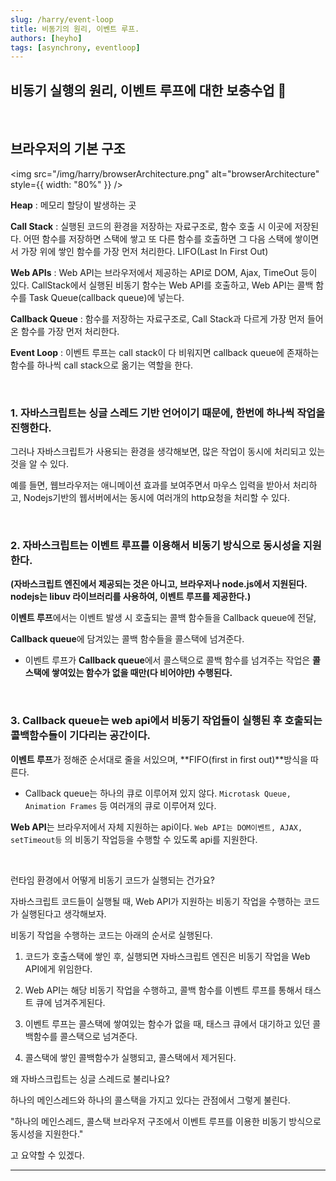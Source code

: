 ```yaml
---
slug: /harry/event-loop
title: 비동기의 원리, 이벤트 루프.
authors: [heyho]
tags: [asynchrony, eventloop]
---
```


<h2> 비동기 실행의 원리, 이벤트 루프에 대한 보충수업 🥳 </h2>

<br />

## 브라우저의 기본 구조

<img
  src="/img/harry/browserArchitecture.png"
  alt="browserArchitecture"
  style={{ width: "80%" }}
/>

**Heap** : 메모리 할당이 발생하는 곳

**Call Stack** : 실행된 코드의 환경을 저장하는 자료구조로, 함수 호출 시 이곳에 저장된다. 어떤 함수를 저장하면 스택에 쌓고 또 다른 함수를 호출하면 그 다음 스택에 쌓이면서 가장 위에 쌓인 함수를 가장 먼저 처리한다. LIFO(Last In First Out)

**Web APIs** : Web API는 브라우저에서 제공하는 API로 DOM, Ajax, TimeOut 등이 있다.
CallStack에서 실행된 비동기 함수는 Web API를 호출하고, Web API는 콜백 함수를 Task Queue(callback queue)에 넣는다.

**Callback Queue** : 함수를 저장하는 자료구조로, Call Stack과 다르게 가장 먼저 들어온 함수를 가장 먼저 처리한다.

**Event Loop** : 이벤트 루프는 call stack이 다 비워지면 callback queue에 존재하는 함수를 하나씩 call stack으로 옮기는 역할을 한다.

<br />

### 1. 자바스크립트는 **싱글 스레드 기반 언어**이기 때문에, 한번에 하나씩 작업을 진행한다.

그러나 자바스크립트가 사용되는 환경을 생각해보면, 많은 작업이 동시에 처리되고 있는 것을 알 수 있다.

예를 들면, 웹브라우저는 애니메이션 효과를 보여주면서 마우스 입력을 받아서 처리하고, Nodejs기반의 웹서버에서는 동시에 여러개의 http요청을 처리할 수 있다.

<br />

### 2. 자바스크립트는 **이벤트 루프**를 이용해서 **비동기 방식으로 동시성을 지원**한다.

**(자바스크립트 엔진에서 제공되는 것은 아니고, 브라우저나 node.js에서 지원된다.
nodejs는 libuv 라이브러리를 사용하여, 이벤트 루프를 제공한다.)**

**이벤트 루프**에서는 이벤트 발생 시 호출되는 콜백 함수들을 Callback queue에 전달,

**Callback queue**에 담겨있는 콜백 함수들을 콜스택에 넘겨준다.

- 이벤트 루프가 **Callback queue**에서 콜스택으로 콜백 함수를 넘겨주는 작업은 **콜스택에 쌓여있는 함수가 없을 때만(다 비어야만) 수행된다.**

<br />

### 3. **Callback queue**는 web api에서 비동기 작업들이 실행된 후 호출되는 콜백함수들이 기다리는 공간이다.

**이벤트 루프**가 정해준 순서대로 줄을 서있으며, **FIFO(first in first out)**방식을 따른다.

- Callback queue는 하나의 큐로 이루어져 있지 않다. `Microtask Queue, Animation Frames` 등 여러개의 큐로 이루어져 있다.

**Web API**는 브라우저에서 자체 지원하는 api이다. `Web API는 DOM이벤트, AJAX, setTimeout등` 의 비동기 작업등을 수행할 수 있도록 api를 지원한다.

<br />

<p style={{ fontSize: 25, fontWeight: 600, color: "hotpink" }}>
  런타임 환경에서 어떻게 비동기 코드가 실행되는 건가요?
</p>

자바스크립트 코드들이 실행될 때, Web API가 지원하는 비동기 작업을 수행하는 코드가 실행된다고 생각해보자.

비동기 작업을 수행하는 코드는 아래의 순서로 실행된다.

1. 코드가 호출스택에 쌓인 후, 실행되면 자바스크립트 엔진은 비동기 작업을 Web API에게 위임한다.

2. Web API는 해당 비동기 작업을 수행하고, 콜백 함수를 이벤트 루프를 통해서 태스트 큐에 넘겨주게된다.

3. 이벤트 루프는 콜스택에 쌓여있는 함수가 없을 때, 태스크 큐에서 대기하고 있던 콜백함수를 콜스택으로 넘겨준다.

4. 콜스택에 쌓인 콜백함수가 실행되고, 콜스택에서 제거된다.

<p style={{ fontSize: 25, fontWeight: 600, color: "hotpink" }}>
  왜 자바스크립트는 싱글 스레드로 불리나요?
</p>

하나의 메인스레드와 하나의 콜스택을 가지고 있다는 관점에서 그렇게 불린다.

<p style={{ fontSize: 25, fontWeight: 600, color: "teal" }}>
  "하나의 메인스레드, 콜스택 브라우저 구조에서 이벤트 루프를 이용한 비동기
  방식으로 동시성을 지원한다."
</p>
고 요약할 수 있겠다.

---
